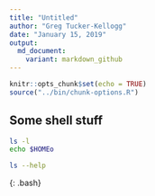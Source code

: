 ```yaml
---
title: "Untitled"
author: "Greg Tucker-Kellogg"
date: "January 15, 2019"
output:
  md_document:
    variant: markdown_github
---
```


```r
knitr::opts_chunk$set(echo = TRUE)
source("../bin/chunk-options.R")
```

## Some shell stuff

```bash
ls -l
echo $HOMEo
```

```bash
ls --help
```
{: .bash}

